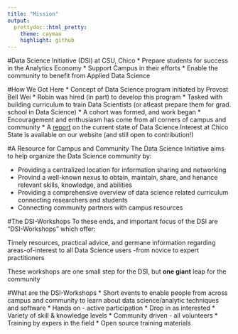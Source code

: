 ```yaml
---
title: "Mission"
output:
  prettydoc::html_pretty:
    theme: cayman
    highlight: github
---
```


#Data Science Initiative (DSI) at CSU, Chico
* Prepare students for success in the Analytics Economy
* Support Campus in their efforts
* Enable the community to benefit from Applied Data Science

#How We Got Here
* Concept of Data Science program initiated by Provost Bell Wei
* Robin was hired (in part) to develop this program
* Tasked with building curriculum to train Data Scientists (or atleast prepare them for grad. school in Data Science)
* A cohort was formed, and work began
* Encouragement and enthusiasm has come from all corners of campus and community
* A [report](DSInterestSurveyAnalysis.pdf) on the current state of Data Science Interest at Chico State is available on our website (and still open to contribution!)

#A Resource for Campus and Community
The Data Science Initiative aims to help organize the Data Science community by:

* Providing a centralized location for information sharing and networking
* Provind a well-known nexus to obtain, maintain, share, and henance relevant skills, knowledge, and abilities
* Providing a comprehensive overview of data science related curriculum connecting researchers and students
* Connecting community partners with campus resources

#The DSI-Workshops
To these ends, and important focus of the DSI are "DSI-Workshops" which offer:

Timely resources, practical advice, and germane information regarding areas-of-interest to all Data Science users -from novice to expert practitioners

These workshops are one small step for the DSI, but **one giant** leap for the community

#What are the DSI-Workshops
* Short events to enable people from across campus and community to learn about data science/analytic techniques and software
* Hands on - active participation
* Drop in as interested
* Variety of skill & knowledge levels
* Community driven - all volunteers
* Training by expers in the field
* Open source training materials
